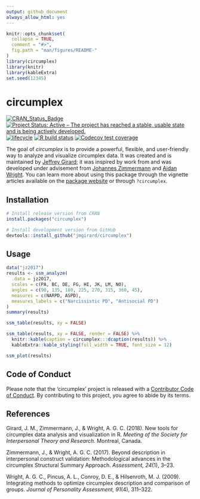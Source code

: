 ```yaml
---
output: github_document
always_allow_html: yes
---
```


<!-- README.md is generated from README.Rmd. Please edit that file -->

```r
knitr::opts_chunk$set(
  collapse = TRUE,
  comment = "#>",
  fig.path = "man/figures/README-"
)
library(circumplex)
library(knitr)
library(kableExtra)
set.seed(12345)
```

# circumplex <img src="man/figures/logo.png" align="right" alt="" />

<!-- badges: start -->
[![CRAN_Status_Badge](https://www.r-pkg.org/badges/version/circumplex)](https://cran.r-project.org/package=circumplex)
[![Project Status: Active – The project has reached a stable, usable state and is being actively developed.](https://www.repostatus.org/badges/latest/active.svg)](https://www.repostatus.org/#active)
[![lifecycle](https://img.shields.io/badge/lifecycle-maturing-blue.svg)](https://www.tidyverse.org/lifecycle/#maturing)
[![R build status](https://github.com/jmgirard/circumplex/workflows/R-CMD-check/badge.svg)](https://github.com/jmgirard/circumplex/actions)
[![Codecov test coverage](https://codecov.io/gh/jmgirard/circumplex/branch/master/graph/badge.svg)](https://codecov.io/gh/jmgirard/circumplex?branch=master)
<!-- badges: end -->

The goal of *circumplex* is to provide a powerful, flexible, and user-friendly way to analyze and visualize circumplex data. It was created and is maintained by [Jeffrey Girard](https://jmgirard.com/); it was inspired by work from and was developed under advisement from [Johannes Zimmermann](https://www.uni-kassel.de/fb01/institute/psychologie/differentielle-psychologie/johannes-zimmermann-prof-dr.html) and [Aidan Wright](https://personalityprocesses.com/). You can learn more about using this package through the vignette articles available on the [package website](https://circumplex.jmgirard.com/) or through `?circumplex`.

## Installation

``` r
# Install release version from CRAN
install.packages("circumplex")

# Install development version from GitHub
devtools::install_github("jmgirard/circumplex")
```

## Usage

```r
data("jz2017")
results <- ssm_analyze(
  .data = jz2017, 
  scales = c(PA, BC, DE, FG, HI, JK, LM, NO), 
  angles = c(90, 135, 180, 225, 270, 315, 360, 45), 
  measures = c(NARPD, ASPD),
  measures_labels = c("Narcissistic PD", "Antisocial PD")
)
summary(results)
```

``` r
ssm_table(results, xy = FALSE)
```

```r
ssm_table(results, xy = FALSE, render = FALSE) %>%
  knitr::kable(caption = circumplex:::dcaption(results)) %>% 
  kableExtra::kable_styling(full_width = TRUE, font_size = 12)
```

```r
ssm_plot(results)
```

## Code of Conduct
Please note that the 'circumplex' project is released with a
[Contributor Code of Conduct](https://circumplex.jmgirard.com/CODE_OF_CONDUCT.html).
By contributing to this project, you agree to abide by its terms.

## References

Girard, J. M., Zimmermann, J., & Wright, A. G. C. (2018). New tools for circumplex data analysis and visualization in R. _Meeting of the Society for Interpersonal Theory and Research._ Montreal, Canada.

Zimmermann, J., & Wright, A. G. C. (2017). Beyond description in interpersonal construct validation: Methodological advances in the circumplex Structural Summary Approach. _Assessment, 24_(1), 3–23.

Wright, A. G. C., Pincus, A. L., Conroy, D. E., & Hilsenroth, M. J. (2009). Integrating methods to optimize circumplex description and comparison of groups. _Journal of Personality Assessment, 91_(4), 311–322.
